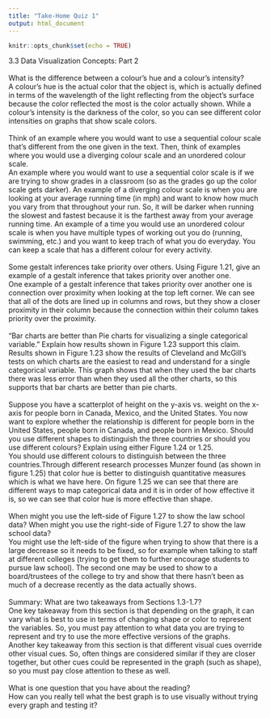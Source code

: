 ```yaml
---
title: "Take-Home Quiz 1"
output: html_document
---
```


```r
knitr::opts_chunk$set(echo = TRUE)
```

3.3 Data Visualization Concepts: Part 2
\
\
What is the difference between a colour’s hue and a colour’s intensity?
\
A colour's hue is the actual color that the object is, which is actually defined in terms of the wavelength of the light reflecting from the object's surface because the color reflected the most is the color actually shown. While a colour's intensity is the darkness of the color, so you can see different color intensities on graphs that show scale colors.
\
\
Think of an example where you would want to use a sequential colour scale that’s different from the one given in the text. Then, think of examples where you would use a diverging colour scale and an unordered colour scale.
\
An example where you would want to use a sequential color scale is if we are trying to show grades in a classroom (so as the grades go up the color scale gets darker). 
An example of a diverging colour scale is when you are looking at your average running time (in mph) and want to know how much you vary from that throughout your run. So, it will be darker when running the slowest and fastest because it is the farthest away from your average running time. 
An example of a time you would use an unordered colour scale is when you have multiple types of working out you do (running, swimming, etc.) and you want to keep trach of what you do everyday. You can keep a scale that has a different colour for every activity.
\
\
Some gestalt inferences take priority over others. Using Figure 1.21, give an example of a gestalt inference that takes priority over another one.
\
One example of a gestalt inference that takes priority over another one is connection over proximity when looking at the top left corner. We can see that all of the dots are lined up in columns and rows, but they show a closer proximity in their column because the connection within their column takes priority over the proximity.
\
\
“Bar charts are better than Pie charts for visualizing a single categorical variable.” Explain how results shown in Figure 1.23 support this claim.
\
Results shown in Figure 1.23 show the results of Cleveland and McGill's tests on which charts are the easiest to read and understand for a single categorical variable. This graph shows that when they used the bar charts there was less error than when they used all the other charts, so this supports that bar charts are better than pie charts.
\
\
Suppose you have a scatterplot of height on the y-axis vs. weight on the x-axis for people born in Canada, Mexico, and the United States. You now want to explore whether the relationship is different for people born in the United States, people born in Canada, and people born in Mexico. Should you use different shapes to distinguish the three countries or should you use different colours? Explain using either Figure 1.24 or 1.25.
\
You should use different colours to distinguish between the three countries.Through different research processes Munzer found (as shown in figure 1.25) that color hue is better to distinguish quantitative measures which is what we have here. On figure 1.25 we can see that there are different ways to map categorical data and it is in order of how effective it is, so we can see that color hue is more effective than shape.
\
\
When might you use the left-side of Figure 1.27 to show the law school data? When might you use the right-side of Figure 1.27 to show the law school data?
\
You might use the left-side of the figure when trying to show that there is a large decrease so it needs to be fixed, so for example when talking to staff at different colleges (trying to get them to further encourage students to pursue law school). The second one may be used to show to a board/trustees of the college to try and show that there hasn't been as much of a decrease recently as the data actually shows.
\
\
Summary: What are two takeaways from Sections 1.3-1.7?
\
One key takeaway from this section is that depending on the graph, it can vary what is best to use in terms of changing shape or color to represent the variables. So, you must pay attention to what data you are trying to represent and try to use the more effective versions of the graphs.
\
Another key takeaway from this section is that different visual cues override other visual cues. So, often things are considered similar if they are closer together, but other cues could be represented in the graph (such as shape), so you must pay close attention to these as well.
\
\
What is one question that you have about the reading?
\
How can you really tell what the best graph is to use visually without trying every graph and testing it?